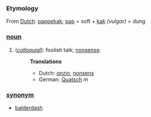 ===Etymology===
From [[Dutch]]: [[pappekak]]; [[pap]] = soft + [[kak]] ''(vulgar)'' = dung
===[[noun]]===
#(''[[colloquial]]''): foolish talk; [[nonsense]].
#:'''Translations'''
#:*Dutch: [[onzin]], [[nonsens]]
#:*German: [[Quatsch]] ''m''
===[[synonym]]===
*[[balderdash]]